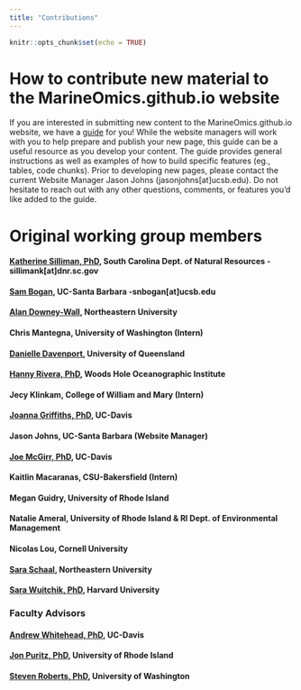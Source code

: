 ```yaml
---
title: "Contributions"
---
```


```r
knitr::opts_chunk$set(echo = TRUE)
```
# How to contribute new material to the MarineOmics.github.io website
If you are interested in submitting new content to the
MarineOmics.github.io website, we have a [guide](ADMIN_01_submissions_instructions/ADMIN_01_submissions_instructions.html) for you!
While the website managers will work with you to help prepare and publish your new
page, this guide can be a useful resource as you develop your content. The guide provides general instructions as well as examples of how to build specific features (eg., tables, code chunks). Prior to developing new pages, please contact the current Website Manager Jason Johns (jasonjohns[at]ucsb.edu). Do not hesitate to reach out with any other questions, comments, or features you'd like added to the guide.


# Original working group members  

#### [Katherine Silliman, PhD](https://ksilliman.weebly.com/), South Carolina Dept. of Natural Resources - sillimank[at]dnr.sc.gov {.unlisted .unnumbered}
#### [Sam Bogan](http://www.hofmannlab.com/sam-bogan.html), UC-Santa Barbara -snbogan[at]ucsb.edu {.unlisted .unnumbered}
#### [Alan Downey-Wall](https://cos.northeastern.edu/people/alan-downey-wall/), Northeastern University {.unlisted .unnumbered}
#### Chris Mantegna, University of Washington (Intern)  {.unlisted .unnumbered}
#### [Danielle Davenport](https://www.researchgate.net/profile/Danielle-Davenport-2), University of Queensland {.unlisted .unnumbered}  
#### [Hanny Rivera, PhD](https://www2.whoi.edu/staff/hrivera/), Woods Hole Oceanographic Institute  {.unlisted .unnumbered}
#### Jecy Klinkam, College of William and Mary (Intern) {.unlisted .unnumbered}
#### [Joanna Griffiths, PhD](https://joannasgriffiths.wordpress.com/), UC-Davis {.unlisted .unnumbered}
#### Jason Johns, UC-Santa Barbara (Website Manager) {.unlisted .unnumbered}
#### [Joe McGirr, PhD](https://joemcgirr.github.io/), UC-Davis {.unlisted .unnumbered}
#### Kaitlin Macaranas, CSU-Bakersfield (Intern) {.unlisted .unnumbered}
#### Megan Guidry, University of Rhode Island {.unlisted .unnumbered}
#### Natalie Ameral, University of Rhode Island & RI Dept. of Environmental Management {.unlisted .unnumbered}  
#### Nicolas Lou, Cornell University {.unlisted .unnumbered}
#### [Sara Schaal](https://schaals.wixsite.com/smschaal), Northeastern University {.unlisted .unnumbered} 
#### [Sara Wuitchik, PhD](https://sjswuitchik.weebly.com/), Harvard University {.unlisted .unnumbered}


### Faculty Advisors {.unlisted .unnumbered}
#### [Andrew Whitehead, PhD](https://whiteheadresearch.wordpress.com/), UC-Davis {.unlisted .unnumbered}
#### [Jon Puritz, PhD](https://www.marineevoeco.com/), University of Rhode Island {.unlisted .unnumbered}
#### [Steven Roberts, PhD](http://faculty.washington.edu/sr320/?page_id=10850), University of Washington {.unlisted .unnumbered}


